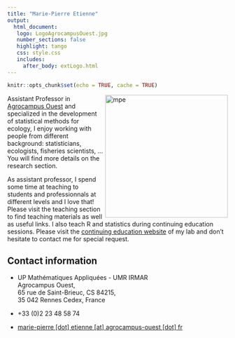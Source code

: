 ```yaml
---
title: "Marie-Pierre Etienne"
output: 
  html_document:
   logo: LogoAgrocampusOuest.jpg
   number_sections: false
   highlight: tango
   css: style.css
   includes:
     after_body: extLogo.html
---
```




```r
knitr::opts_chunk$set(echo = TRUE, cache = TRUE)
```


<img src="img/mpe.gif" alt="mpe" width = "280px" align="right"> </img>
  
  

  

  
Assistant Professor in [Agrocampus Ouest](https://www.agrocampus-ouest.fr/) and specialized in the development of statistical methods for ecology, I enjoy working with people from different background: statisticians, ecologists, fisheries scientists, ...
You will find more details on the research section.
  
  
As assistant professor, I spend some time at teaching to students and professionnals at different levels and I love that! Please visit the teaching section to find teaching materials as well as useful links. I also teach R and statistics during continuing education sessions. Please visit the [continuing education website](https://dsr-rennes.github.io/formationcontinue/) of  my lab and don't hesitate to contact me for special request.

 
  
  
## Contact information
- <i class="fas fa-map-marker"></i> UP  Mathématiques Appliquées - UMR IRMAR </br>
  Agrocampus Ouest, </br>
  65 rue de Saint-Brieuc, CS 84215,</br>
  35 042 Rennes Cedex, France</br>
  
- <i class="fa fa-phone"></i> +33 (0)2 23 48 58 74 

- <i class="fa fa-at"></i> <a href="mailto:marie-pierre.etienne@agrocampus-ouest.fr">marie-pierre [dot] etienne [at] agrocampus-ouest [dot] fr</a>


 

 


